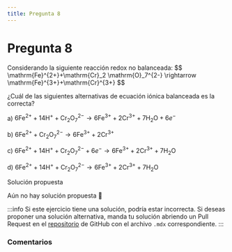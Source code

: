 ```yaml
---
title: Pregunta 8
---
```



# Pregunta 8

<div className="exercise">
Considerando la siguiente reacción redox no balanceada:
$$
\mathrm{Fe}^{2+}+\mathrm{Cr}_2 \mathrm{O}_7^{2-} \rightarrow \mathrm{Fe}^{3+}+\mathrm{Cr}^{3+}
$$

¿Cuál de las siguientes alternativas de ecuación iónica balanceada es la correcta?

a) $6 \mathrm{Fe}^{2+}+14 \mathrm{H}^{+}+\mathrm{Cr}_2 \mathrm{O}_7^{2-} \rightarrow 6 \mathrm{Fe}^{3+}+2 \mathrm{Cr}^{3+}+7 \mathrm{H}_2 \mathrm{O}+6 e^{-}$

b) $6 \mathrm{Fe}^{2+}+\mathrm{Cr}_2 \mathrm{O}_7^{2-} \rightarrow 6 \mathrm{Fe}^{3+}+2 \mathrm{Cr}^{3+}$

c) $6 \mathrm{Fe}^{2+}+14 \mathrm{H}^{+}+\mathrm{Cr}_2 \mathrm{O}_7^{2-}+6 e^{-} \rightarrow 6 \mathrm{Fe}^{3+}+2 \mathrm{Cr}^{3+}+7 \mathrm{H}_2 \mathrm{O}$

d) $6 \mathrm{Fe}^{2+}+14 \mathrm{H}^{+}+\mathrm{Cr}_2 \mathrm{O}_7^{2-} \rightarrow 6 \mathrm{Fe}^{3+}+2 \mathrm{Cr}^{3+}+7 \mathrm{H}_2 \mathrm{O}$
</div>

<MDXDetails>
<summary>Solución propuesta</summary>

Aún no hay solución propuesta 🥲

:::info
Si este ejercicio tiene una solución, podría estar incorrecta. Si deseas proponer una solución alternativa, manda tu solución abriendo
un Pull Request en el [repositorio](https://github.com/crow-rojas/apuntes-fundamentals/pulls) de GitHub con el archivo
`.mdx` correspondiente.
:::

</MDXDetails>

### Comentarios

<Disqus
  url="https://crow-rojas.github.io/apuntes-fundamentals/docs/science/chemistry/exercises/2016-2/p08"
  identifier="docs/science/chemistry/exercises/2016-2/p08"
  title="2016-2 Quimica - Pregunta 08"
/>
